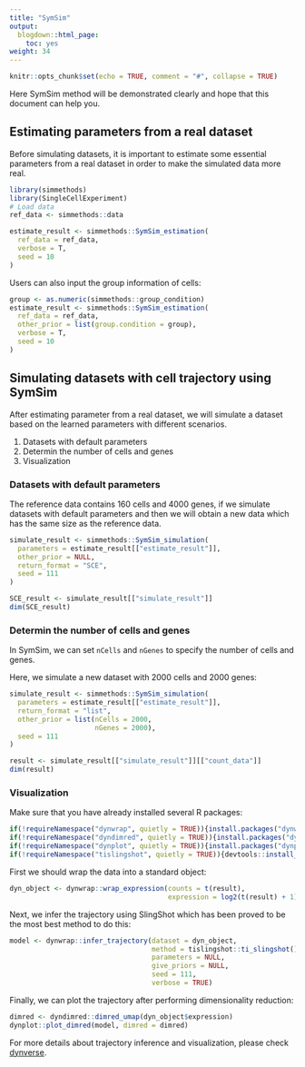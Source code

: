 ```yaml
---
title: "SymSim"
output:
  blogdown::html_page:
    toc: yes
weight: 34
---
```


<!-- github markdown built using 
rmarkdown::render("vignettes/SymSim.Rmd", output_format = rmarkdown::github_document())
-->

```r
knitr::opts_chunk$set(echo = TRUE, comment = "#", collapse = TRUE)
```
Here SymSim method will be demonstrated clearly and hope that this document can help you.

## Estimating parameters from a real dataset

Before simulating datasets, it is important to estimate some essential parameters from a real dataset in order to make the simulated data more real. 

```r
library(simmethods)
library(SingleCellExperiment)
# Load data
ref_data <- simmethods::data
```


```r
estimate_result <- simmethods::SymSim_estimation(
  ref_data = ref_data,
  verbose = T,
  seed = 10
)
```

Users can also input the group information of cells:

```r
group <- as.numeric(simmethods::group_condition)
estimate_result <- simmethods::SymSim_estimation(
  ref_data = ref_data,
  other_prior = list(group.condition = group),
  verbose = T,
  seed = 10
)
```


## Simulating datasets with cell trajectory using SymSim

After estimating parameter from a real dataset, we will simulate a dataset based on the learned parameters with different scenarios.

1. Datasets with default parameters
2. Determin the number of cells and genes
3. Visualization

### Datasets with default parameters

The reference data contains 160 cells and 4000 genes, if we simulate datasets with default parameters and then we will obtain a new data which has the same size as the reference data.

```r
simulate_result <- simmethods::SymSim_simulation(
  parameters = estimate_result[["estimate_result"]],
  other_prior = NULL,
  return_format = "SCE",
  seed = 111
)
```

```r
SCE_result <- simulate_result[["simulate_result"]]
dim(SCE_result)
```

### Determin the number of cells and genes

In SymSim, we can set `nCells` and `nGenes` to specify the number of cells and genes.

Here, we simulate a new dataset with 2000 cells and 2000 genes:

```r
simulate_result <- simmethods::SymSim_simulation(
  parameters = estimate_result[["estimate_result"]],
  return_format = "list",
  other_prior = list(nCells = 2000,
                     nGenes = 2000),
  seed = 111
)
```

```r
result <- simulate_result[["simulate_result"]][["count_data"]]
dim(result)
```


### Visualization

Make sure that you have already installed several R packages:
```r
if(!requireNamespace("dynwrap", quietly = TRUE)){install.packages("dynwrap")}
if(!requireNamespace("dyndimred", quietly = TRUE)){install.packages("dyndimred")}
if(!requireNamespace("dynplot", quietly = TRUE)){install.packages("dynplot")}
if(!requireNamespace("tislingshot", quietly = TRUE)){devtools::install_github("dynverse/ti_slingshot/package/")}
```

First we should wrap the data into a standard object:

```r
dyn_object <- dynwrap::wrap_expression(counts = t(result),
                                       expression = log2(t(result) + 1))
```

Next, we infer the trajectory using SlingShot which has been proved to be the most best method to do this:

```r
model <- dynwrap::infer_trajectory(dataset = dyn_object,
                                   method = tislingshot::ti_slingshot(),
                                   parameters = NULL,
                                   give_priors = NULL,
                                   seed = 111,
                                   verbose = TRUE)
```

Finally, we can plot the trajectory after performing dimensionality reduction:
```r
dimred <- dyndimred::dimred_umap(dyn_object$expression)
dynplot::plot_dimred(model, dimred = dimred)
```

For more details about trajectory inference and visualization, please check [dynverse](https://dynverse.org/).